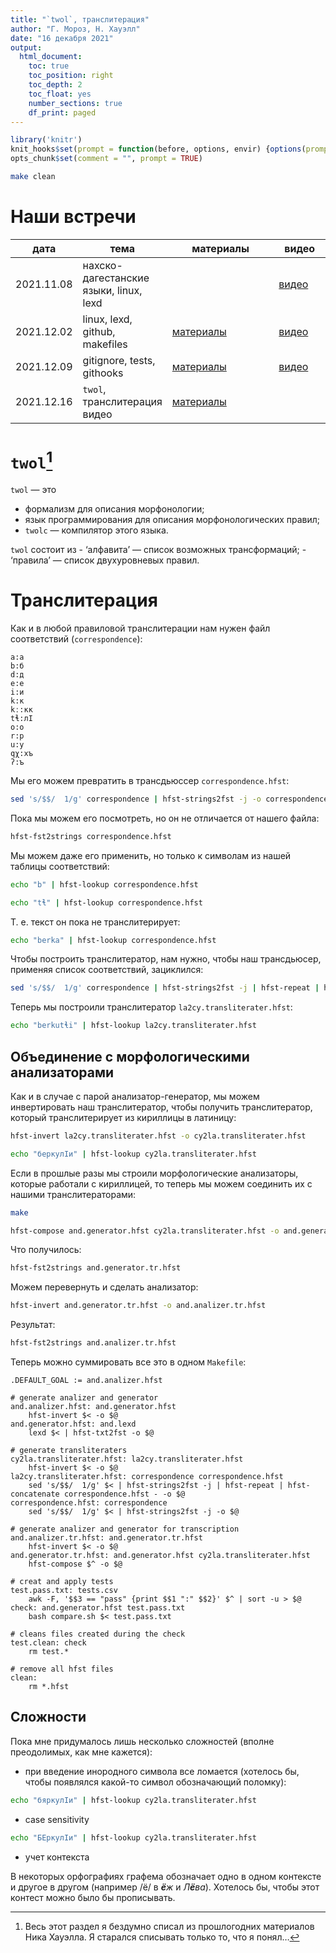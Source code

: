 ```yaml
---
title: "`twol`, транслитерация"
author: "Г. Мороз, Н. Хауэлл"
date: "16 декабря 2021"
output: 
  html_document:
    toc: true
    toc_position: right
    toc_depth: 2
    toc_float: yes
    number_sections: true
    df_print: paged
---
```


```r
library('knitr')
knit_hooks$set(prompt = function(before, options, envir) {options(prompt = "$ ")})
opts_chunk$set(comment = "", prompt = TRUE)
```

```bash
make clean
```

# Наши встречи

| дата       | тема                                   | материалы                                                                                  | видео                                 |
|------------|----------------------------------------|--------------------------------------------------------------------------------------------|---------------------------------------|
| 2021.11.08 | нахско-дагестанские языки, linux, lexd |                                                                                            | [видео](https://youtu.be/oslfxrYjt_A) |
| 2021.12.02 | linux, lexd, github, makefiles         | [материалы](https://agricolamz.github.io/2021.12.02_intro_to_linux_lexd_github_makefiles/) | [видео](https://youtu.be/3ULre3nuIhU) |
| 2021.12.09 | gitignore, tests, githooks             | [материалы](https://agricolamz.github.io/2021.12.09_gitignore_tests_githooks/)             | [видео](https://youtu.be/8v6ajrlOGuA) |
| 2021.12.16 | `twol`, транслитерация видео           | [материалы](https://agricolamz.github.io/2021.12.16_twol_transliteration/)                 |                                       |

# `twol`[^1]

[^1]: Весь этот раздел я бездумно списал из прошлогодних материалов Ника Хауэлла. Я старался списывать только то, что я понял...

`twol` --- это 

* формализм для описания морфонологии;
* язык программирования для описания морфонологических правил;
- `twolc` --- компилятор этого языка.

`twol` состоит из 
- 'алфавита' --- список возможных трансформаций;
- 'правила' --- список двухуровневых правил.



# Транслитерация

Как и в любой правиловой транслитерации нам нужен файл соответствий (`correspondence`):

```
a:а
b:б
d:д
e:е
i:и
k:к
kː:кк
tɬ:лI
o:о
r:р
u:у
qχ:хъ
ʔ:ъ
```

Мы его можем превратить в трансдьюссер `correspondence.hfst`:

```bash
sed 's/$$/  1/g' correspondence | hfst-strings2fst -j -o correspondence.hfst
```

Пока мы можем его посмотреть, но он не отличается от нашего файла:

```bash
hfst-fst2strings correspondence.hfst
```

Мы можем даже его применить, но только к символам из нашей таблицы соответствий:

```bash
echo "b" | hfst-lookup correspondence.hfst
```

```bash
echo "tɬ" | hfst-lookup correspondence.hfst
```

Т. е. текст он пока не транслитерирует:
```bash
echo "berka" | hfst-lookup correspondence.hfst
```

Чтобы построить транслитератор, нам нужно, чтобы наш трансдьюсер, применяя список соответствий, зациклился:

```bash
sed 's/$$/	1/g' correspondence | hfst-strings2fst -j | hfst-repeat | hfst-concatenate correspondence.hfst - -o la2cy.transliterater.hfst
```

Теперь мы построили транслитератор `la2cy.transliterater.hfst`:

```bash
echo "berkutɬi" | hfst-lookup la2cy.transliterater.hfst
```

## Объединение с морфологическими анализаторами

Как и в случае с парой анализатор-генератор, мы можем инвертировать наш транслитератор, чтобы получить транслитератор, который транслитерирует из кириллицы в латиницу:

```bash
hfst-invert la2cy.transliterater.hfst -o cy2la.transliterater.hfst
```

```bash
echo "беркулIи" | hfst-lookup cy2la.transliterater.hfst
```

Если в прошлые разы мы строили морфологические анализаторы, которые работали с кириллицей, то теперь мы можем соединить их с нашими транслитераторами:

```bash
make
```

```bash
hfst-compose and.generator.hfst cy2la.transliterater.hfst -o and.generator.tr.hfst
```

Что получилось:
```bash
hfst-fst2strings and.generator.tr.hfst
```

Можем перевернуть и сделать анализатор:

```bash
hfst-invert and.generator.tr.hfst -o and.analizer.tr.hfst
```

Результат:
```bash
hfst-fst2strings and.analizer.tr.hfst
```

Теперь можно суммировать все это в одном `Makefile`:

```
.DEFAULT_GOAL := and.analizer.hfst

# generate analizer and generator
and.analizer.hfst: and.generator.hfst
	hfst-invert $< -o $@
and.generator.hfst: and.lexd
	lexd $< | hfst-txt2fst -o $@

# generate transliteraters
cy2la.transliterater.hfst: la2cy.transliterater.hfst
	hfst-invert $< -o $@
la2cy.transliterater.hfst: correspondence correspondence.hfst
	sed 's/$$/	1/g' $< | hfst-strings2fst -j | hfst-repeat | hfst-concatenate correspondence.hfst - -o $@
correspondence.hfst: correspondence
	sed 's/$$/	1/g' $< | hfst-strings2fst -j -o $@

# generate analizer and generator for transcription
and.analizer.tr.hfst: and.generator.tr.hfst
	hfst-invert $< -o $@
and.generator.tr.hfst: and.generator.hfst cy2la.transliterater.hfst
	hfst-compose $^ -o $@

# creat and apply tests
test.pass.txt: tests.csv
	awk -F, '$$3 == "pass" {print $$1 ":" $$2}' $^ | sort -u > $@
check: and.generator.hfst test.pass.txt
	bash compare.sh $< test.pass.txt

# cleans files created during the check
test.clean: check
	rm test.*

# remove all hfst files
clean:
	rm *.hfst
```

## Сложности

Пока мне придумалось лишь несколько сложностей (вполне преодолимых, как мне кажется):

* при введение инородного символа все ломается (хотелось бы, чтобы появлялся какой-то символ обозначающий поломку):

```bash
echo "бяркулIи" | hfst-lookup cy2la.transliterater.hfst
```

* case sensitivity

```bash
echo "БЕркулIи" | hfst-lookup cy2la.transliterater.hfst
```

* учет контекста

В некоторых орфографиях графема обозначает одно в одном контексте и другое в другом (например /ё/ в ***ё**ж* и *Л**ё**ва*). Хотелось бы, чтобы этот контест можно было бы прописывать.